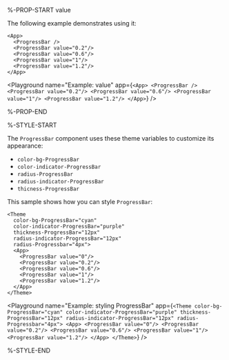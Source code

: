 %-PROP-START value

The following example demonstrates using it:

```ueml copy {2-6}
<App>
  <ProgressBar />
  <ProgressBar value="0.2"/>
  <ProgressBar value="0.6"/>
  <ProgressBar value="1"/>
  <ProgressBar value="1.2"/>
</App>
```

<Playground
  name="Example: value"
  app={`
    <App>
      <ProgressBar />
      <ProgressBar value="0.2"/>
      <ProgressBar value="0.6"/>
      <ProgressBar value="1"/>
      <ProgressBar value="1.2"/>
    </App>
  `}
/>

%-PROP-END

%-STYLE-START

The `ProgressBar` component uses these theme variables to customize its appearance:

- `color-bg-ProgressBar`
- `color-indicator-ProgressBar`
- `radius-ProgressBar`
- `radius-indicator-ProgressBar`
- `thicness-ProgressBar`

This sample shows how you can style `ProgressBar`:

```ueml copy
<Theme
  color-bg-ProgressBar="cyan"
  color-indicator-ProgressBar="purple"
  thickness-ProgressBar="12px"
  radius-indicator-ProgressBar="12px"
  radius-Progressbar="4px">
  <App>
    <ProgressBar value="0"/>
    <ProgressBar value="0.2"/>
    <ProgressBar value="0.6"/>
    <ProgressBar value="1"/>
    <ProgressBar value="1.2"/>
  </App>
</Theme>
```

<Playground
  name="Example: styling ProgressBar"
  app={`
    <Theme
      color-bg-ProgressBar="cyan"
      color-indicator-ProgressBar="purple"
      thickness-ProgressBar="12px"
      radius-indicator-ProgressBar="12px"
      radius-Progressbar="4px">
      <App>
        <ProgressBar value="0"/>
        <ProgressBar value="0.2"/>
        <ProgressBar value="0.6"/>
        <ProgressBar value="1"/>
        <ProgressBar value="1.2"/>
      </App>
    </Theme>
  `}
/>

%-STYLE-END
